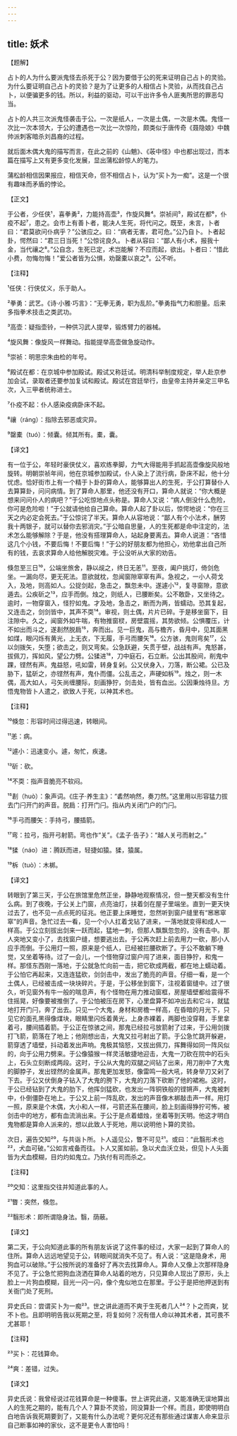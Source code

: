 ```yaml
---
---
---
```

title: 妖术
---




【题解】


占卜的人为什么要派鬼怪去杀死于公？因为要借于公的死来证明自己占卜的灵验。为什么要证明自己占卜的灵验？是为了让更多的人相信占卜灵验，从而找自己占卜，以便骗更多的钱。所以，利益的驱动，可以干出许多令人匪夷所思的罪恶勾当。

占卜的人共三次派鬼怪袭击于公。一次是纸人，一次是土偶，一次是木偶。鬼怪一次比一次本领大，于公的遭遇也一次比一次惊险，颇类似于唐传奇《聂隐娘》中魏帅派刺客暗杀刘昌裔的过程。

就后面木偶大鬼的描写而言，在此之前的《山魈》、《荍中怪》中也都出现过，而本篇在描写上又有更多变化发展，显出蒲松龄惊人的笔力。

蒲松龄相信因果报应，相信天命，但不相信占卜，认为“买卜为一痴”。这是一个很有趣味而矛盾的悖论。

【正文】

于公者，少任侠¹，喜拳勇²，力能持高壶³，作旋风舞⁴。崇祯间⁵，殿试在都⁶，仆疫不起⁷，患之。会市上有善卜者，能决人生死，将代问之。既至，未言，卜者曰：“君莫欲问仆病乎？”公骇应之。曰：“病者无害，君可危。”公乃自卜。卜者起卦，愕然曰：“君三日当死！”公惊诧良久。卜者从容曰：“鄙人有小术，报我十金，当代禳之⁸。”公自念，生死已定，术岂能解？不应而起，欲出。卜者曰：“惜此小费，勿悔勿悔！”爱公者皆为公惧，劝罄橐以哀之⁹。公不听。





【注释】


¹任侠：行侠仗义，乐于助人。

²拳勇：武艺。《诗·小雅·巧言》：“无拳无勇，职为乱阶。”拳勇指气力和胆量。后来多指拳术技击之类武功。

³高壶：疑指壶铃，一种供习武人提举，锻炼臂力的器械。

⁴旋风舞：像旋风一样舞动。指能提举高壶做急旋动作。

⁵崇祯：明思宗朱由检的年号。

⁶殿试在都：在京城中参加殿试。殿试又称廷试。明清科举制度规定，举人赴京参加会试，录取者还要参加复试和殿试。殿试在宫廷举行，由皇帝主持并亲定三甲名次，入三甲者统称进士。

⁷仆疫不起：仆人感染疫病卧床不起。

⁸禳（ráng）：指除去邪恶或灾异。

⁹罄橐（tuó）：倾囊。倾其所有。橐，囊。





【译文】


有一位于公，年轻时豪侠仗义，喜欢练拳脚，力气大得能用手抓起高壶像旋风般地旋转。明朝崇祯年间，他在京城参加殿试，仆人染上了流行病，卧床不起，他十分忧虑。恰好街市上有一个精于卜卦的算命人，能够算出人的生死，于公打算替仆人去算算卦，问问病情。到了算命人那里，他还没有开口，算命人就说：“你大概是想来问问仆人的病吧？”于公吃惊地点头称是。算命人又说：“病人倒没什么危险，你可是危险啦！”于公就请他给自己算命。算命人起了卦以后，惊愕地说：“你在三天之内必定会死去。”于公惊诧了半天。算命人从容地说：“鄙人有个小法术，酬劳我十两银子，就可以替你去邪消灾。”于公暗自思量，人的生死都是命中注定的，法术怎么能够解除？于是，他没有搭理算命人，站起身要离去。算命人说道：“吝惜这几个小钱，不要后悔！不要后悔！”于公的好朋友都为他担心，劝他拿出自己所有的钱，去哀求算命人给他解脱灾难。于公没听从大家的劝告。

倏忽至三日¹⁰，公端坐旅舍，静以觇之，终日无恙¹¹。至夜，阖户挑灯，倚剑危坐。一漏向尽，更无死法。意欲就枕，忽闻窗隙窣窣有声。急视之，一小人荷戈入，及地，则高如人。公捉剑起，急击之，飘忽未中。遂遽小¹²，复寻窗隙，意欲遁去。公疾斫之¹³，应手而倒。烛之，则纸人，已腰断矣。公不敢卧，又坐待之。逾时，一物穿窗入，怪狞如鬼。才及地，急击之，断而为两，皆蠕动。恐其复起，又连击之，剑剑皆中，其声不耎¹⁴。审视，则土偶，片片已碎。于是移坐窗下，目注隙中。久之，闻窗外如牛喘，有物推窗棂，房壁震摇，其势欲倾。公惧覆压，计不如出而斗之，遂剨然脱扃¹⁵，奔而出。见一巨鬼，高与檐齐，昏月中，见其面黑如煤，眼闪烁有黄光，上无衣，下无履，手弓而腰矢¹⁶。公方骇，鬼则弯矣¹⁷，公以剑拨矢，矢堕；欲击之，则又弯矣。公急跃避，矢贯于壁，战战有声。鬼怒甚，拔佩刀，挥如风，望公力劈。公猱进¹⁸，刀中庭石，石立断。公出其股间，削鬼中踝，铿然有声。鬼益怒，吼如雷，转身复剁。公又伏身入，刀落，断公裙。公已及胁下，猛斫之，亦铿然有声，鬼仆而僵。公乱击之，声硬如柝¹⁹。烛之，则一木偶，高大如人，弓矢尚缠腰际，刻画狰狞，剑击处，皆有血出。公因秉烛待旦。方悟鬼物皆卜人遣之，欲致人于死，以神其术也。





【注释】


¹⁰倏忽：形容时间过得迅速，转眼间。

¹¹恙：病。

¹²遽小：迅速变小。遽，匆忙，疾速。

¹³斫：砍。

¹⁴不耎：指声音脆亮不软闷。

¹⁵剨（huò）：象声词。《庄子·养生主》：“砉然响然，奏刀然。”这里用以形容猛力拔去门闩开门的声音。脱扃：打开门闩。指从内关闭门户的门闩。

¹⁶手弓而腰矢：手持弓，腰插箭。

¹⁷弯：拉弓，指开弓射箭。弯也作“关”。《孟子·告子》：“越人关弓而射之。”

¹⁸猱（náo）进：腾跃而进，轻捷如猿。猱，猿属。

¹⁹柝（tuò）：木梆。





【译文】


转眼到了第三天，于公在旅馆里危然正坐，静静地观察情况，但一整天都没有生什么病。到了夜晚，于公关上门窗，点亮油灯，扶着剑在屋子里端坐。直到一更天快过去了，也不见一点点死的征兆。他正要上床睡觉，忽然听到窗户缝里有“窸窸窣窣”的声音。急忙过去一看，见一个小人扛着戈钻了进来，一落地就变得和成人一样高。于公立刻拔出剑来一跃而起，猛地一刺，但那人飘飘忽忽的，没有击中。那人突地又变小了，去找窗户缝，想要逃出去。于公再次赶上前去用力一砍，那小人应手而倒。于公用灯一照，原来是个纸人，已经被拦腰砍断了。于公不敢躺下睡觉，又坐着等待。过了一会儿，一个怪物穿过窗户闯了进来，面目狰狞，和鬼一样。那怪东西刚一落地，于公就急忙向前一击，把它砍成两截，都在地上蠕动着。于公怕它再起来，又连连猛砍，剑剑击中，发出了脆亮的声音。仔细一看，是一个土偶人，已经被击成一块块碎片。于是，于公移坐到窗下，注视着窗缝中。过了很久，听见窗外有牛一般的喘息声，有个怪物在用力推动窗框，房屋墙壁都给震得不住摇晃，好像要被推倒了。于公怕被压在房下，心里盘算不如冲出去和它斗，就猛地打开门闩，奔了出去。只见一个大鬼，身材和房檐一样高，在昏暗的月光下，只见它的面孔黑得像煤块，眼睛里闪烁着黄光，上身赤裸着，两脚也没穿鞋，手里拿着弓，腰间插着箭。于公正在惊骇之间，那鬼已经拉弓放箭射了过来，于公用剑拨打飞箭，箭落在了地上；他刚想出击，大鬼又拉弓射出了箭。于公急忙跳开躲避，箭穿透了墙壁，抖动着发出声响。鬼极其恼怒，又拔出佩刀，挥舞得如同一阵风似的，向于公用力劈来。于公像猿猴一样灵活敏捷地迎击，大鬼一刀砍在院中的石头上，石头立刻断成两段。这时，于公从大鬼的双腿之间钻了出来，用刀削中了大鬼的脚脖子，发出铿然的金属声。那鬼更加发怒，像雷鸣一般大吼，转身举刀又剁了下去。于公又伏倒身子钻入了大鬼的胯下，大鬼的刀落下砍断了他的裙袍。这时，于公已经钻到了大鬼的肋下，他挥剑猛砍，也发出一阵铜铁般的铿锵声，大鬼被刺中，仆倒僵卧在地上。于公又上前一阵乱砍，发出的声音像木梆敲击声一样。用灯一照，原来是个木偶，大小和人一样，弓箭还系在腰间，脸上刻画得狰狞可怖，被剑击中的地方，都有血流淌出来。于公于是点着蜡烛，坐着等到天明。他这才明白鬼物都是算命人派来的，想以此致人于死地，用以说明他卜算的灵验。

次日，遍告交知²⁰，与共诣卜所。卜人遥见公，瞥不可见²¹。或曰：“此翳形术也²²，犬血可破。”公如言戒备而往。卜人又匿如前。急以犬血沃立处，但见卜人头面皆为犬血模糊，目灼灼如鬼立。乃执付有司而杀之。





【注释】


²⁰交知：这里指交往并知道此事的人。

²¹瞥：突然，倏忽。

²²翳形术：即所谓隐身法。翳，荫蔽。





【译文】


第二天，于公向知道此事的所有朋友诉说了这件事的经过，大家一起到了算命人的住所。算命人远远地望见于公，转眼间就消失不见了。有人说：“这是隐身术，用狗血可以破除。”于公按所说的准备好了再次去找算命人。算命人又像上次那样隐身不见了。于公急忙把狗血浇洒在算命人站着的地方，只见算命人现出了原形，头上脸上一片狗血模糊，目光一闪一闪，像个鬼似地立在那里。于公于是把他押送到有关衙门处了死刑。

异史氏曰：尝谓买卜为一痴²³。世之讲此道而不爽于生死者几人²⁴？卜之而爽，犹不卜也。且即明明告我以死期之至，将复如何？况有借人命以神其术者，其可畏不尤甚耶！





【注释】


²³买卜：花钱算命。

²⁴爽：差错，过失。





【译文】


异史氏说：我曾经说过花钱算命是一种傻事。世上讲究此道，又能准确无误地算出人的生死之期的，能有几个人？算卦不灵验，同没算卦一个样。而且，即使明明白白地告诉我死期要到了，又能有什么办法呢？更何况还有那些通过谋害人命来显示自己断事如神的家伙，这不是更令人害怕吗！